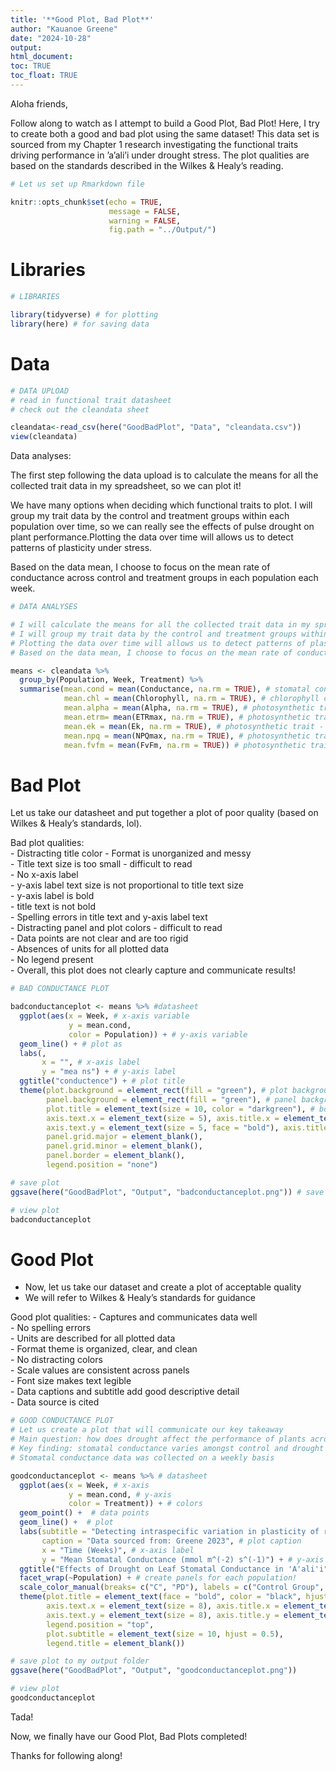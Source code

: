 ```yaml
---
title: '**Good Plot, Bad Plot**'
author: "Kauanoe Greene"
date: "2024-10-28"
output: 
html_document:
toc: TRUE
toc_float: TRUE
---
```

  
  
  
Aloha friends,


Follow along to watch as I attempt to build a Good Plot, Bad Plot!
Here, I try to create both a good and bad plot using the same dataset! 
This data set is sourced from my Chapter 1 research investigating the functional traits driving performance in 'a'ali'i under drought stress. The plot qualities are based on the standards described in the Wilkes & Healy's reading.  


```r

# Let us set up Rmarkdown file

knitr::opts_chunk$set(echo = TRUE, 
                      message = FALSE, 
                      warning = FALSE, 
                      fig.path = "../Output/")

```




# **Libraries**  


```r

# LIBRARIES

library(tidyverse) # for plotting
library(here) # for saving data

```




# **Data**  


```r

# DATA UPLOAD
# read in functional trait datasheet
# check out the cleandata sheet

cleandata<-read_csv(here("GoodBadPlot", "Data", "cleandata.csv"))
view(cleandata)

```
Data analyses:

The first step following the data upload is to calculate the means for all the collected trait data in my spreadsheet, so we can plot it!  


We have many options when deciding which functional traits to plot. I will group my trait data by the control and treatment groups within each population over time, so we can really see the effects of pulse drought on plant performance.Plotting the data over time will allows us to detect patterns of plasticity under stress.  


Based on the data mean, I choose to focus on the mean rate of conductance across control and treatment groups in each population each week.  

```r

# DATA ANALYSES

# I will calculate the means for all the collected trait data in my spreadsheet.
# I will group my trait data by the control and treatment groups within each population over time.
# Plotting the data over time will allows us to detect patterns of plasticity.
# Based on the data mean, I choose to focus on the mean rate of conductance across control and treatment groups in each population each week.

means <- cleandata %>% 
  group_by(Population, Week, Treatment) %>% 
  summarise(mean.cond = mean(Conductance, na.rm = TRUE), # stomatal conductance
            mean.chl = mean(Chlorophyll, na.rm = TRUE), # chlorophyll content
            mean.alpha = mean(Alpha, na.rm = TRUE), # photosynthetic trait - alpha
            mean.etrm= mean(ETRmax, na.rm = TRUE), # photosynthetic trait - ETR max
            mean.ek = mean(Ek, na.rm = TRUE), # photosynthetic trait - Ek
            mean.npq = mean(NPQmax, na.rm = TRUE), # photosynthetic trait - NPQ max
            mean.fvfm = mean(FvFm, na.rm = TRUE)) # photosynthetic trait - Yield

```
# **Bad Plot**

Let us take our datasheet and put together a plot of poor quality (based on Wilkes & Healy's standards, lol).  



Bad plot qualities:  
- Distracting title color
- Format is unorganized and messy  
- Title text size is too small - difficult to read  
- No x-axis label  
- y-axis label text size is not proportional to title text size  
- y-axis label is bold  
- title text is not bold  
- Spelling errors in title text and y-axis label text  
- Distracting panel and plot colors - difficult to read   
- Data points are not clear and are too rigid  
- Absences of units for all plotted data    
- No legend present  
- Overall, this plot does not clearly capture and communicate results!  


```r

# BAD CONDUCTANCE PLOT

badconductanceplot <- means %>% #datasheet
  ggplot(aes(x = Week, # x-axis variable
             y = mean.cond, 
             color = Population)) + # y-axis variable
  geom_line() + # plot as
  labs(, 
       x = "", # x-axis label
       y = "mea ns") + # y-axis label
  ggtitle("conductence") + # plot title
  theme(plot.background = element_rect(fill = "green"), # plot background color
        panel.background = element_rect(fill = "green"), # panel background color
        plot.title = element_text(size = 10, color = "darkgreen"), # bold title and color font
        axis.text.x = element_text(size = 5), axis.title.x = element_text(size = 10), # adjust x-axis labels
        axis.text.y = element_text(size = 5, face = "bold"), axis.title.y = element_text(size = 20),   # adjust y-axis labels
        panel.grid.major = element_blank(), 
        panel.grid.minor = element_blank(), 
        panel.border = element_blank(), 
        legend.position = "none")

# save plot
ggsave(here("GoodBadPlot", "Output", "badconductanceplot.png")) # save my plot into my output folder!

# view plot
badconductanceplot

```
  

# **Good Plot**


- Now, let us take our dataset and create a plot of acceptable quality    
- We will refer to Wilkes & Healy's standards for guidance  


Good plot qualities:
- Captures and communicates data well    
- No spelling errors  
- Units are described for all plotted data  
- Format theme is organized, clear, and clean  
- No distracting colors  
- Scale values are consistent across panels  
- Font size makes text legible  
- Data captions and subtitle add good descriptive detail  
- Data source is cited   
  


```r

# GOOD CONDUCTANCE PLOT
# Let us create a plot that will communicate our key takeaway
# Main question: how does drought affect the performance of plants across populations, measured via stomatal conductance?
# Key finding: stomatal conductance varies amongst control and drought treatment groups across populations over time.
# Stomatal conductance data was collected on a weekly basis

goodconductanceplot <- means %>% # datasheet
  ggplot(aes(x = Week, # x-axis
             y = mean.cond, # y-axis
             color = Treatment)) + # colors
  geom_point() +  # data points
  geom_line() +  # plot
  labs(subtitle = "Detecting intraspecific variation in plasticity of rates of stomatal conductance in response to drought stress", # plot subtitle
       caption = "Data sourced from: Greene 2023", # plot caption
       x = "Time (Weeks)", # x-axis label
       y = "Mean Stomatal Conductance (mmol m^(-2) s^(-1)") + # y-axis label
  ggtitle("Effects of Drought on Leaf Stomatal Conductance in 'A'ali'i") + # plot title
  facet_wrap(~Population) + # create panels for each population!
  scale_color_manual(breaks= c("C", "PD"), labels = c("Control Group", "Pulse Drought Group"), values = c("darkblue", "red")) + # rename legend variables
  theme(plot.title = element_text(face = "bold", color = "black", hjust = 0.5), # bold title
        axis.text.x = element_text(size = 8), axis.title.x = element_text(size = 10), # adjust x-axis labels
        axis.text.y = element_text(size = 8), axis.title.y = element_text(size = 10),   # adjust y-axis labels
        legend.position = "top", 
        plot.subtitle = element_text(size = 10, hjust = 0.5), 
        legend.title = element_blank())

# save plot to my output folder
ggsave(here("GoodBadPlot", "Output", "goodconductanceplot.png")) 

# view plot
goodconductanceplot

```

Tada!  

Now, we finally have our Good Plot, Bad Plots completed!  

Thanks for following along!





 





